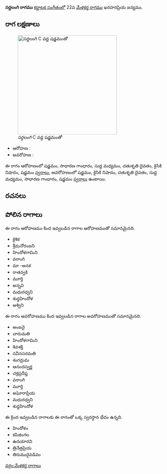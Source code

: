 {{Infobox ragam
	| name          	= సర్దలంగి
	| synonym	    	= 
	| mela          	= 
	| chakra        	= 
	| janaka        	= 
	| type          	= ఔదవ
	| arohanam      	= {{svaraC|S|G2|M1|D2|N2|S'}} 
	| avarohanam    	= {{svaraC|S'|N2|D2|M1|G2|S}}
	| jeeva         	=
	| chhaya        	=
	| nyasa         	=
	| vishesha      	= 
	| equivalent  		= 
}}
{{కర్ణాటక సంగీత రాగాలు}}
'''సర్దలంగి రాగము''' [[కర్ణాటక సంగీతం]]లో 22వ [[మేళకర్త రాగము]] ఖరహరప్రియ జన్యము. 


==రాగ లక్షణాలు==
[[Image:sardalangi_kb2wiki.png|thumb|right|316px|''సర్దలంగి'' C వద్ద షడ్జమంతో]]

* ఆరోహణ : {{svaraC|S|G2|M1|D2|N2|S'}} 
* అవరోహణ : {{svaraC|S'|N2|D2|M1|G2|S}}

ఈ రాగం ఆరోహణంలో షడ్జమం, సాధారణ  గాంధారం, సుద్ద మధ్యమం, చతుశృతి దైవతం, కైసికి నిషాదం, షడ్జమం [[స్వరాలు]], అవరోహణంలో షడ్జమం, కైసికి నిషాదం, చతుశృతి దైవతం, సుద్ద మధ్యమం, సాధారణ  గాంధారం, షడ్జమం [[స్వరాలు]] ఉంటాయి.

==రచనలు==



==పోలిన రాగాలు==
ఈ రాగం ఆరోహణము కింద ఇవ్వబడిన రాగాల ఆరోహణముతో సమానమైనది.
*  కైశిక
* శ్రీమనోరంజని
* హిందోళగామిని
* వరాంగి
* మా -అనక
* రాతన్వకి
* మూర్తి
* అన్నవి
* మధురధ్వని
* శుధ్ధహిందోళ
* అశ్విని

ఈ రాగం అవరోహణము కింద ఇవ్వబడిన రాగాల అవరోహణముతో సమానమైనది.
* అంజనై
* చారుమతి
* హిందోళగామిని
* శివశక్తి
* నవీనసరమతి
* శంగద్రుమ
* ఆనందస్వర్ణ
* చక్రప్రదీప్త
* వరాంగి
* మూర్తి
* అఘోరాప్రియ
* మధురధ్వని
* శుధ్ధహిందోళ

ఈ క్రింద ఇవ్వబడిన రాగాలకు ఈ రాగంతో ఒక్క స్వరస్థాన భేదం ఉన్నది.
* హిందోళం
* కపిజింగల
* ఉదయారవి
* త్రినేత్రప్రియ
* తిరుమురైవడివం



[[వర్గం:మేళకర్త రాగాలు]]